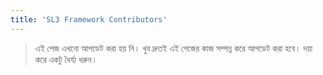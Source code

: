 ```yaml
---
title: 'SL3 Framework Contributors'
---
```


> এই পেজ এখনো আপডেট করা হয় নি। খুব দ্রুতই এই পেজের কাজ সম্পন্ন করে আপডেট করা হবে। দয়া করে একটু ধৈর্য্য ধরুন।

